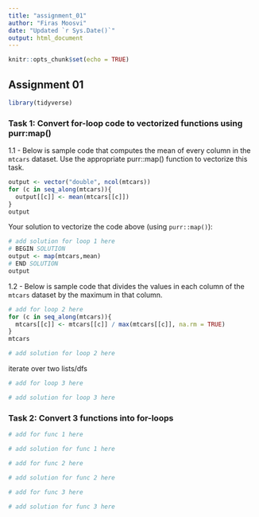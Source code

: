 ```yaml
---
title: "assignment_01"
author: "Firas Moosvi"
date: "Updated `r Sys.Date()`"
output: html_document
---
```


```r
knitr::opts_chunk$set(echo = TRUE)
```

## Assignment 01

```r
library(tidyverse)
```
### Task 1: Convert for-loop code to vectorized functions using purr:map()

1.1 - Below is sample code that computes the mean of every column in the `mtcars` dataset. Use the appropriate purr::map() function to vectorize this task.

```r
output <- vector("double", ncol(mtcars))
for (c in seq_along(mtcars)){
  output[[c]] <- mean(mtcars[[c]])
}
output
```

Your solution to vectorize the code above (using `purr::map()`):

```r
# add solution for loop 1 here
# BEGIN SOLUTION
output <- map(mtcars,mean)
# END SOLUTION
output
```

1.2 - Below is sample code that divides the values in each column of the `mtcars` dataset by the maximum in that column.

```r
# add for loop 2 here
for (c in seq_along(mtcars)){
  mtcars[[c]] <- mtcars[[c]] / max(mtcars[[c]], na.rm = TRUE)
}
mtcars
```

```r
# add solution for loop 2 here

```

iterate over two lists/dfs
```r
# add for loop 3 here

```

```r
# add solution for loop 3 here

```

### Task 2: Convert 3 functions into for-loops

```r
# add for func 1 here

```

```r
# add solution for func 1 here

```


```r
# add for func 2 here

```

```r
# add solution for func 2 here

```


```r
# add for func 3 here

```

```r
# add solution for func 3 here

```
